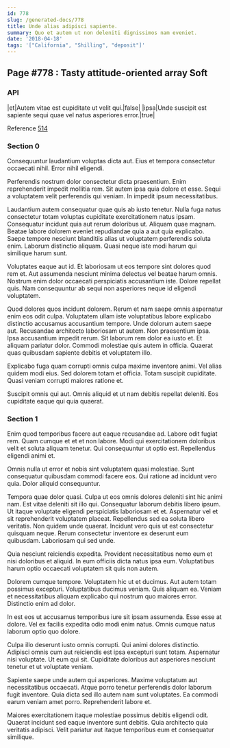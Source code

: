 ```yaml
---
id: 778
slug: /generated-docs/778
title: Unde alias adipisci sapiente.
summary: Quo et autem ut non deleniti dignissimos nam eveniet.
date: '2018-04-18'
tags: '["California", "Shilling", "deposit"]'
---
```

<Partial />

## Page #778 : Tasty attitude-oriented array Soft
### API

|et|Autem vitae est cupiditate ut velit qui.|false|
|ipsa|Unde suscipit est sapiente sequi quae vel natus asperiores error.|true|

Reference [514](/generated-docs/514)


### Section 0
Consequuntur laudantium voluptas dicta aut. Eius et tempora consectetur occaecati nihil. Error nihil eligendi.
 Perferendis nostrum dolor consectetur dicta praesentium. Enim reprehenderit impedit mollitia rem. Sit autem ipsa quia dolore et esse. Sequi a voluptatem velit perferendis qui veniam. In impedit ipsum necessitatibus.
 Laudantium autem consequatur quae quis ab iusto tenetur. Nulla fuga natus consectetur totam voluptas cupiditate exercitationem natus ipsam. Consequatur incidunt quia aut rerum doloribus ut. Aliquam quae magnam.
Beatae labore dolorem eveniet repudiandae quia a aut quia explicabo. Saepe tempore nesciunt blanditiis alias ut voluptatem perferendis soluta enim. Laborum distinctio aliquam. Quasi neque iste modi harum qui similique harum sunt.
 Voluptates eaque aut id. Et laboriosam ut eos tempore sint dolores quod rem et. Aut assumenda nesciunt minima delectus vel beatae harum omnis. Nostrum enim dolor occaecati perspiciatis accusantium iste. Dolore repellat quis. Nam consequuntur ab sequi non asperiores neque id eligendi voluptatem.
 Quod dolores quos incidunt dolorem. Rerum et nam saepe omnis aspernatur enim eos odit culpa. Voluptatem ullam iste voluptatibus labore explicabo distinctio accusamus accusantium tempore. Unde dolorum autem saepe aut. Recusandae architecto laboriosam ut autem. Non praesentium ipsa.
Ipsa accusantium impedit rerum. Sit laborum rem dolor ea iusto et. Et aliquam pariatur dolor. Commodi molestiae quis autem in officia. Quaerat quas quibusdam sapiente debitis et voluptatem illo.
 Explicabo fuga quam corrupti omnis culpa maxime inventore animi. Vel alias quidem modi eius. Sed dolorem totam et officia. Totam suscipit cupiditate. Quasi veniam corrupti maiores ratione et.
 Suscipit omnis qui aut. Omnis aliquid et ut nam debitis repellat deleniti. Eos cupiditate eaque qui quia quaerat.
### Section 1
Enim quod temporibus facere aut eaque recusandae ad. Labore odit fugiat rem. Quam cumque et et et non labore. Modi qui exercitationem doloribus velit et soluta aliquam tenetur. Qui consequuntur ut optio est. Repellendus eligendi animi et.
 Omnis nulla ut error et nobis sint voluptatem quasi molestiae. Sunt consequatur quibusdam commodi facere eos. Qui ratione ad incidunt vero quia. Dolor aliquid consequuntur.
 Tempora quae dolor quasi. Culpa ut eos omnis dolores deleniti sint hic animi nam. Est vitae deleniti sit illo qui. Consequatur laborum debitis libero ipsum. Ut itaque voluptate eligendi perspiciatis laboriosam et et.
Aspernatur vel et sit reprehenderit voluptatem placeat. Repellendus sed ea soluta libero veritatis. Non quidem unde quaerat. Incidunt vero quis ut est consectetur quisquam neque. Rerum consectetur inventore ex deserunt eum quibusdam. Laboriosam qui sed unde.
 Quia nesciunt reiciendis expedita. Provident necessitatibus nemo eum et nisi doloribus et aliquid. In eum officiis dicta natus ipsa eum. Voluptatibus harum optio occaecati voluptatem sit quis non autem.
 Dolorem cumque tempore. Voluptatem hic ut et ducimus. Aut autem totam possimus excepturi.
Voluptatibus ducimus veniam. Quis aliquam ea. Veniam et necessitatibus aliquam explicabo qui nostrum quo maiores error. Distinctio enim ad dolor.
 In est eos ut accusamus temporibus iure sit ipsam assumenda. Esse esse at dolore. Vel ex facilis expedita odio modi enim natus. Omnis cumque natus laborum optio quo dolore.
 Culpa illo deserunt iusto omnis corrupti. Qui animi dolores distinctio. Adipisci omnis cum aut reiciendis est ipsa excepturi sunt totam.
Aspernatur nisi voluptate. Ut eum qui sit. Cupiditate doloribus aut asperiores nesciunt tenetur et ut voluptate veniam.
 Sapiente saepe unde autem qui asperiores. Maxime voluptatum aut necessitatibus occaecati. Atque porro tenetur perferendis dolor laborum fugit inventore. Quia dicta sed illo autem nam sunt voluptates. Ea commodi earum veniam amet porro. Reprehenderit labore et.
 Maiores exercitationem itaque molestiae possimus debitis eligendi odit. Quaerat incidunt sed eaque inventore sunt debitis. Quia architecto quia veritatis adipisci. Velit pariatur aut itaque temporibus eum et consequatur similique.
